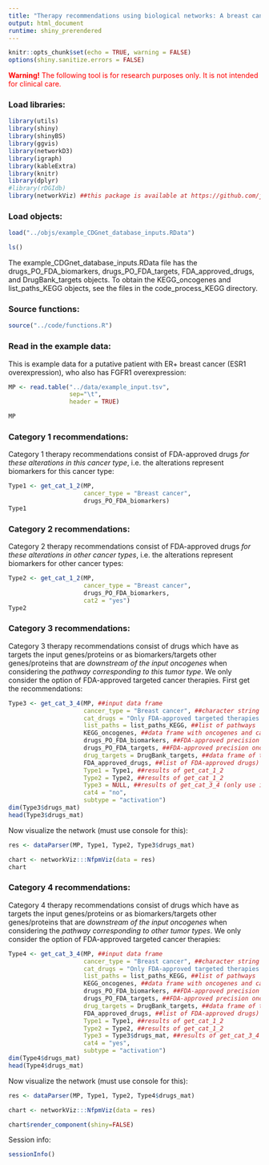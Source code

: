 ```yaml
---
title: "Therapy recommendations using biological networks: A breast cancer example"
output: html_document
runtime: shiny_prerendered
---
```


```r
knitr::opts_chunk$set(echo = TRUE, warning = FALSE)
options(shiny.sanitize.errors = FALSE)
```

[ <strong>Warning!</strong> The following tool is for research purposes only. It is not intended for clinical care. ]{style="color:red"}

### Load libraries:

```r
library(utils)
library(shiny)
library(shinyBS)
library(ggvis)
library(networkD3)
library(igraph)
library(kableExtra)
library(knitr)
library(dplyr)
#library(rDGIdb)
library(networkViz) ##this package is available at https://github.com/jkanche/nfpmShinyComponent
```

### Load objects:

```r
load("../objs/example_CDGnet_database_inputs.RData")

ls()
```

The example_CDGnet_database_inputs.RData file has the drugs_PO_FDA_biomarkers, drugs_PO_FDA_targets, FDA_approved_drugs, and DrugBank_targets objects. To obtain the KEGG_oncogenes and list_paths_KEGG objects, see the files in the code_process_KEGG directory.

### Source functions:

```r
source("../code/functions.R")
```

### Read in the example data:

This is example data for a putative patient with ER+ breast cancer (ESR1 overexpression), who also has FGFR1 overexpression:

```r
MP <- read.table("../data/example_input.tsv",
                 sep="\t",
                 header = TRUE)

MP
```

### Category 1 recommendations:

Category 1 therapy recommendations consist of FDA-approved drugs *for these alterations in this cancer type*, i.e. the alterations represent biomarkers for this cancer type:

```r
Type1 <- get_cat_1_2(MP,
                     cancer_type = "Breast cancer",
                     drugs_PO_FDA_biomarkers)
Type1
```

### Category 2 recommendations:

Category 2 therapy recommendations consist of FDA-approved drugs *for these alterations in other cancer types*, i.e. the alterations represent biomarkers for other cancer types:

```r
Type2 <- get_cat_1_2(MP,
                     cancer_type = "Breast cancer",
                     drugs_PO_FDA_biomarkers,
                     cat2 = "yes")
Type2
```

### Category 3 recommendations:

Category 3 therapy recommendations consist of drugs which have as targets the input genes/proteins or as biomarkers/targets other genes/proteins that are *downstream of the input oncogenes* when considering the *pathway corresponding to this tumor type*. We only consider the option of FDA-approved targeted cancer therapies. First get the recommendations:

```r
Type3 <- get_cat_3_4(MP, ##input data frame
                     cancer_type = "Breast cancer", ##character string
                     cat_drugs = "Only FDA-approved targeted therapies for cancer", ##character string - whether only targeted cancer therapies, all FDA approved therapies, or all drugs in DrugBank
                     list_paths = list_paths_KEGG, ##list of pathways
                     KEGG_oncogenes, ##data frame with oncogenes and cancer type
                     drugs_PO_FDA_biomarkers, ##FDA-approved precision oncology drugs with listed biomarkers
                     drugs_PO_FDA_targets, ##FDA-approved precision oncology drugs with targets
                     drug_targets = DrugBank_targets, ##data frame of targets for specific genes/proteins - right now, have DrugBank_targets
                     FDA_approved_drugs, ##list of FDA-approved drugs)
                     Type1 = Type1, ##results of get_cat_1_2
                     Type2 = Type2, ##results of get_cat_1_2
                     Type3 = NULL, ##results of get_cat_3_4 (only use in cat4 == "yes)
                     cat4 = "no",
                     subtype = "activation")
dim(Type3$drugs_mat)
head(Type3$drugs_mat)
```

Now visualize the network (must use console for this):

```r
res <- dataParser(MP, Type1, Type2, Type3$drugs_mat)

chart <- networkViz:::NfpmViz(data = res)
chart
```

### Category 4 recommendations:

Category 4 therapy recommendations consist of drugs which have as targets the input genes/proteins or as biomarkers/targets other genes/proteins that are *downstream of the input oncogenes* when considering the *pathway corresponding to other tumor types*. We only consider the option of FDA-approved targeted cancer therapies:

```r
Type4 <- get_cat_3_4(MP, ##input data frame
                     cancer_type = "Breast cancer", ##character string
                     cat_drugs = "Only FDA-approved targeted therapies for cancer", ##character string - whether only targeted cancer therapies, all FDA approved therapies, or all drugs in DrugBank
                     list_paths = list_paths_KEGG, ##list of pathways
                     KEGG_oncogenes, ##data frame with oncogenes and cancer type
                     drugs_PO_FDA_biomarkers, ##FDA-approved precision oncology drugs with listed biomarkers
                     drugs_PO_FDA_targets, ##FDA-approved precision oncology drugs with targets
                     drug_targets = DrugBank_targets, ##data frame of targets for specific genes/proteins - right now, have DrugBank_targets
                     FDA_approved_drugs, ##list of FDA-approved drugs)
                     Type1 = Type1, ##results of get_cat_1_2
                     Type2 = Type2, ##results of get_cat_1_2
                     Type3 = Type3$drugs_mat, ##results of get_cat_3_4 (only use in cat4 == "yes)
                     cat4 = "yes",
                     subtype = "activation")
dim(Type4$drugs_mat)
head(Type4$drugs_mat)
```

Now visualize the network (must use console for this):

```r
res <- dataParser(MP, Type1, Type2, Type4$drugs_mat)

chart <- networkViz:::NfpmViz(data = res)

chart$render_component(shiny=FALSE)
```

Session info:

```r
sessionInfo()
```
